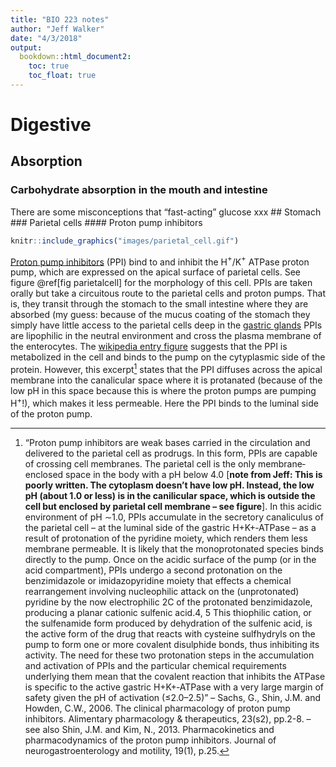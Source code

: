 ```yaml
---
title: "BIO 223 notes"
author: "Jeff Walker"
date: "4/3/2018"
output:
  bookdown::html_document2:
    toc: true
    toc_float: true
---
```

# Digestive
## Absorption
### Carbohydrate absorption in the mouth and intestine
There are some misconceptions that "fast-acting" glucose xxx
## Stomach
### Parietal cells
#### Proton pump inhibitors
```r
knitr::include_graphics("images/parietal_cell.gif")
```

[Proton pump inhibitors](https://en.wikipedia.org/wiki/Proton-pump_inhibitor) (PPI) bind to and inhibit the H$^+$/K$^+$ ATPase proton pump, which are expressed on the apical surface of parietal cells. See figure \@ref[fig parietalcell] for the morphology of this cell. PPIs are taken orally but take a circuitous route to the parietal cells and proton pumps. That is, they transit through the stomach to the small intestine where they are absorbed (my guess: because of the mucus coating of the stomach they simply have little access to the parietal cells deep in the [gastric glands](https://en.wikipedia.org/wiki/Gastric_glands) PPIs are lipophilic in the neutral environment and cross the plasma membrane of the enterocytes. The [wikipedia entry figure](https://en.wikipedia.org/wiki/Proton-pump_inhibitor#/media/File:Proton_pump_inhibitors_mechanism.svg) suggests that the PPI is metabolized in the cell and binds to the pump on the cytyplasmic side of the protein. However, this excerpt^["Proton pump inhibitors are weak bases carried in the circulation and delivered to the parietal cell as prodrugs. In this form, PPIs are capable of crossing cell membranes. The parietal cell is the only membrane‐enclosed space in the body with a pH below 4.0 [**note from Jeff: This is poorly written. The cytoplasm doesn't have low pH. Instead, the low pH (about 1.0 or less) is in the canilicular space, which is outside the cell but enclosed by parietal cell membrane -- see figure**]. In this acidic environment of pH ∼1.0, PPIs accumulate in the secretory canaliculus of the parietal cell – at the luminal side of the gastric H+K+‐ATPase – as a result of protonation of the pyridine moiety, which renders them less membrane permeable. It is likely that the monoprotonated species binds directly to the pump. Once on the acidic surface of the pump (or in the acid compartment), PPIs undergo a second protonation on the benzimidazole or imidazopyridine moiety that effects a chemical rearrangement involving nucleophilic attack on the (unprotonated) pyridine by the now electrophilic 2C of the protonated benzimidazole, producing a planar cationic sulfenic acid.4, 5 This thiophilic cation, or the sulfenamide form produced by dehydration of the sulfenic acid, is the active form of the drug that reacts with cysteine sulfhydryls on the pump to form one or more covalent disulphide bonds, thus inhibiting its activity. The need for these two protonation steps in the accumulation and activation of PPIs and the particular chemical requirements underlying them mean that the covalent reaction that inhibits the ATPase is specific to the active gastric H+K+‐ATPase with a very large margin of safety given the pH of activation (≤2.0–2.5)" -- Sachs, G., Shin, J.M. and Howden, C.W., 2006. The clinical pharmacology of proton pump inhibitors. Alimentary pharmacology & therapeutics, 23(s2), pp.2-8. -- see also Shin, J.M. and Kim, N., 2013. Pharmacokinetics and pharmacodynamics of the proton pump inhibitors. Journal of neurogastroenterology and motility, 19(1), p.25.] states that the PPI diffuses across the apical membrane into the canalicular space where it is protanated (because of the low pH in this space because this is where the proton pumps are pumping H$^+$!), which makes it less permeable. Here the PPI binds to the luminal side of the proton pump.
